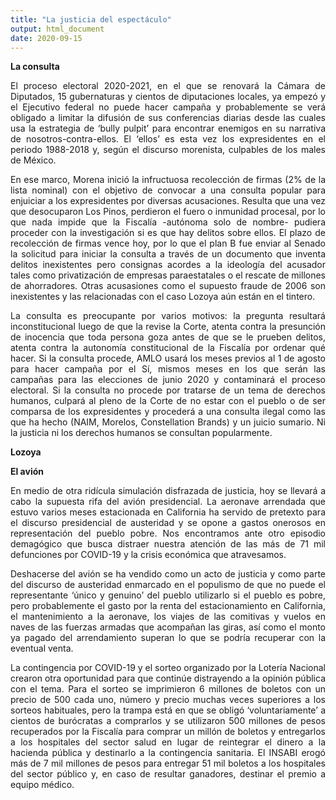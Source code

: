 ```yaml
---
title: "La justicia del espectáculo"
output: html_document
date: 2020-09-15
---
```

<style>
body {
text-align: justify}
</style>


**La consulta**

El proceso electoral 2020-2021, en el que se renovará la Cámara de Diputados, 15 gubernaturas y cientos de diputaciones locales, ya empezó y el Ejecutivo federal no puede hacer campaña y probablemente se verá obligado a limitar la difusión de sus conferencias diarias desde las cuales usa la estrategia de 'bully pulpit' para encontrar enemigos en su narrativa de nosotros-contra-ellos. El 'ellos' es esta vez los expresidentes en el periodo 1988-2018 y, según el discurso morenista, culpables de los males de México. 

En ese marco, Morena inició la infructuosa recolección de firmas (2% de la lista nominal) con el objetivo de convocar a una consulta popular para enjuiciar a los expresidentes por diversas acusaciones. Resulta que una vez que desocuparon Los Pinos, perdieron el fuero o inmunidad procesal, por lo que nada impide que la Fiscalía -autónoma solo de nombre- pudiera proceder con la investigación si es que hay delitos sobre ellos. El plazo de recolección de firmas vence hoy, por lo que el plan B fue enviar al Senado la solicitud para iniciar la consulta a través de un documento que inventa delitos inexistentes pero consignas acordes a la ideología del acusador tales como privatización de empresas paraestatales o el rescate de millones de ahorradores. Otras acusasiones como el supuesto fraude de 2006 son inexistentes y las relacionadas con el caso Lozoya aún están en el tintero. 

La consulta es preocupante por varios motivos: la pregunta resultará inconstitucional luego de que la revise la Corte, atenta contra la presunción de inocencia que toda persona goza antes de que se le prueben delitos, atenta contra la autonomía constitucional de la Fiscalía por ordenar qué hacer. Si la consulta procede, AMLO usará los meses previos al 1 de agosto para hacer campaña por el Sí, mismos meses en los que serán las campañas para las elecciones de junio 2020 y contaminará el proceso electoral. Si la consulta no procede por tratarse de un tema de derechos humanos, culpará al pleno de la Corte de no estar con el pueblo o de ser comparsa de los expresidentes y procederá a una consulta ilegal como las que ha hecho (NAIM, Morelos, Constellation Brands) y un juicio sumario. Ni la justicia ni los derechos humanos se consultan popularmente.

**Lozoya**



**El avión**

En medio de otra ridícula simulación disfrazada de justicia, hoy se llevará a cabo la supuesta rifa del avión presidencial. La aeronave arrendada que estuvo varios meses estacionada en California ha servido de pretexto para el discurso presidencial de austeridad y se opone a gastos onerosos en representación del pueblo pobre. Nos encontramos ante otro episodio demagógico que busca distraer nuestra atención de las más de 71 mil defunciones por COVID-19 y la crisis económica que atravesamos. 

Deshacerse del avión se ha vendido como un acto de justicia y como parte del discurso de austeridad enmarcado en el populismo de que no puede el representante 'único y genuino' del pueblo utilizarlo si el pueblo es pobre, pero probablemente el gasto por la renta del estacionamiento en California, el mantenimiento a la aeronave, los viajes de las comitivas y vuelos en naves de las fuerzas armadas que acompañan las giras, así como el monto ya pagado del arrendamiento superan lo que se podría recuperar con la eventual venta.

La contingencia por COVID-19 y el sorteo organizado por la Lotería Nacional crearon otra oportunidad para que continúe distrayendo a la opinión pública con el tema. Para el sorteo se imprimieron 6 millones de boletos con un precio de 500 cada uno, número y precio muchas veces superiores a los sorteos habituales, pero la trampa está en que se obligó 'voluntariamente' a cientos de burócratas a comprarlos y se utilizaron 500 millones de pesos recuperados por la Fiscalía para comprar un millón de boletos y entregarlos a los hospitales del sector salud en lugar de reintegrar el dinero a la hacienda pública y destinarlo a la contingencia sanitaria. El INSABI erogó más de 7 mil millones de pesos para entregar 51 mil boletos a los hospitales del sector público y, en caso de resultar ganadores, destinar el premio a equipo médico. 





